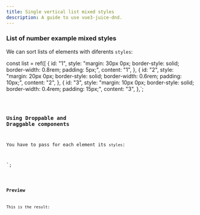 ```yaml
---
title: Single vertical list mixed styles
description: A guide to use vue3-juice-dnd.
---
```



### List of number example mixed styles

We can sort lists of elements with diferents `styles`:

  const list = ref([
  {
    id: "1",
    style:
      "margin: 30px 0px; border-style: solid; border-width: 0.8rem; padding: 5px;",
    content: "1",
  },
  {
    id: "2",
    style:
      "margin: 20px 0px; border-style: solid; border-width: 0.6rem; padding: 10px;",
    content: "2",
  },
  {
    id: "3",
    style:
      "margin: 10px 0px; border-style: solid; border-width: 0.4rem; padding: 15px;",
    content: "3",
  },`;

<Code code={listOfNumbers} lang="js" />

### Using Droppable and Draggable components

You have to pass for each element its `styles`:


<template>
  <Droppable droppable-id="1" direction="vertical" :items="list">
    <ul>
      <Draggable
        v-for="(element, index) in list"
        v-slot="{ setRef }"
        :draggable-id="element.id"
        :index="index"
      >
        <li class="number" :style="element.style" :ref="setRef">
          {{ element.content }}
        </li>
      </Draggable>
    </ul>
  </Droppable>
</template>
`;

<Code code={listOfNumberInsideDnD} lang="vue" mark={highlightsDnD} />

### Preview

This is the result:

<div class="p-8 bg-[var(--sl-color-gray-6)] h-96">
  <SingleVerticalListWithDiferentStyles client:load />
</div>
